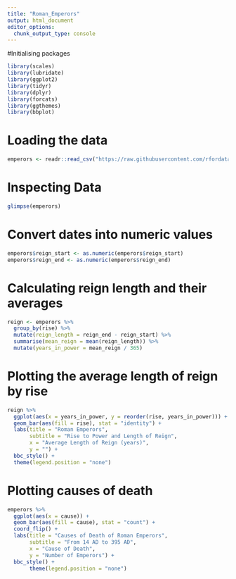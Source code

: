 ```yaml
---
title: "Roman_Emperors"
output: html_document
editor_options: 
  chunk_output_type: console
---
```


#Initialising packages
```r
library(scales)
library(lubridate)
library(ggplot2)
library(tidyr)
library(dplyr)
library(forcats)
library(ggthemes)
library(bbplot)
```

# Loading the data
```r
emperors <- readr::read_csv("https://raw.githubusercontent.com/rfordatascience/tidytuesday/master/data/2019/2019-08-13/emperors.csv")
```

# Inspecting Data
```r
glimpse(emperors)
```

# Convert dates into numeric values
```r
emperors$reign_start <- as.numeric(emperors$reign_start)
emperors$reign_end <- as.numeric(emperors$reign_end)
```

# Calculating reign length and their averages
```r
reign <- emperors %>%
  group_by(rise) %>%
  mutate(reign_length = reign_end - reign_start) %>%
  summarise(mean_reign = mean(reign_length)) %>%
  mutate(years_in_power = mean_reign / 365)
```

# Plotting the average length of reign by rise
```r
reign %>% 
  ggplot(aes(x = years_in_power, y = reorder(rise, years_in_power))) +
  geom_bar(aes(fill = rise), stat = "identity") +
  labs(title = "Roman Emperors",
       subtitle = "Rise to Power and Length of Reign",
       x = "Average Length of Reign (years)",
       y = "") +
  bbc_style() +
  theme(legend.position = "none")
```


# Plotting causes of death
```r
emperors %>%
  ggplot(aes(x = cause)) +
  geom_bar(aes(fill = cause), stat = "count") +
  coord_flip() +
  labs(title = "Causes of Death of Roman Emperors",
       subtitle = "From 14 AD to 395 AD",
       x = "Cause of Death",
       y = "Number of Emperors") +
  bbc_style() +
       theme(legend.position = "none")
```